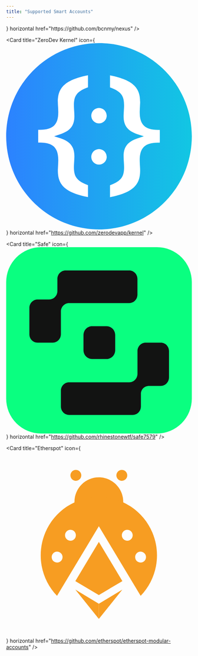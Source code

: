 ```yaml
---
title: "Supported Smart Accounts"
---
```


<div className='grid grid-cols-2 gap-x-2'>
<Card title="Biconomy Nexus" icon={<svg viewBox="0 0 32 32" fill="none" xmlns="http://www.w3.org/2000/svg">
<path d="M24.3653 13.5094C24.9031 12.4113 25.2783 11.034 25.2783 9.31976C25.2783 6.96812 24.3461 4.83948 22.6529 3.32552C20.9822 1.83164 18.7221 1.04218 16.1165 1.04218L7.13803 1C5.40501 1 4 2.41687 4 4.16452V31H19.7067C25.5718 31 29 26.0664 29 21.6163C29 18.2355 27.1382 15.1419 24.3653 13.5094ZM16.1159 3.35631C20.3309 3.35631 22.9836 5.90414 22.9836 9.31976C22.9836 13.9038 19.558 16.0004 16.092 16.0004C12.8357 16.0004 10.1539 13.2959 10.1539 9.10414V6.79002C10.1539 5.2707 9.25285 3.90673 7.85846 3.45742V3.35631H16.1159Z" fill="#F2561D"/>
</svg>} horizontal href="https://github.com/bcnmy/nexus" />

<Card title="ZeroDev Kernel" icon={<svg viewBox="0 0 500 500" fill="none" xmlns="http://www.w3.org/2000/svg">
<rect width="500" height="500" rx="250" fill="white"/>
<path d="M250 0C111.958 0 0 111.959 0 250C0 388.042 111.958 500 250 500C388.041 500 500 388.042 500 250C500 111.959 388.041 0 250 0ZM220.413 118.66C188.248 130.207 182.475 143.711 182.475 167.01C182.475 171.134 182.783 176.289 183.093 181.752C183.402 187.01 183.712 192.371 183.712 196.495C183.712 221.34 172.577 235.568 146.392 244.227L129.176 249.897L146.392 255.568C172.475 264.124 183.712 278.453 183.712 303.299C183.712 307.32 183.402 312.784 183.093 318.042C182.783 323.506 182.475 328.66 182.475 332.784C182.475 356.186 188.248 369.691 220.413 381.134V413.299C152.99 400.104 139.176 375.98 139.176 341.547C139.176 338.763 139.485 333.918 139.691 328.867C140 323.402 140.31 317.63 140.31 314.021C140.31 280.619 125.877 266.908 90.5156 266.908H86.1857V232.681H90.5156C125.877 232.681 140.31 219.072 140.31 185.568C140.31 181.959 140 176.186 139.691 170.722C139.381 165.773 139.176 160.928 139.176 158.041C139.176 123.711 152.99 99.5877 220.413 86.3918V118.66ZM250 325.98C238.557 325.98 229.278 316.701 229.278 305.258C229.278 293.814 238.557 284.536 250 284.536C261.443 284.536 270.722 293.814 270.722 305.258C270.722 316.701 261.443 325.98 250 325.98ZM250 215.464C238.557 215.464 229.278 206.186 229.278 194.743C229.278 183.299 238.557 174.021 250 174.021C261.443 174.021 270.722 183.299 270.722 194.743C270.722 206.186 261.443 215.464 250 215.464ZM413.815 267.113H409.485C374.124 267.113 359.691 280.722 359.691 314.227C359.691 317.835 360 323.609 360.31 329.072C360.618 334.021 360.825 338.867 360.825 341.752C360.825 376.083 347.011 400.31 279.588 413.506V381.341C311.753 369.794 317.526 356.289 317.526 332.99C317.526 328.867 317.217 323.711 316.907 318.248C316.598 312.99 316.289 307.526 316.289 303.506C316.289 278.66 327.423 264.433 353.609 255.773L370.825 250.103L353.609 244.433C327.526 235.773 316.289 221.547 316.289 196.701C316.289 192.681 316.598 187.216 316.907 181.959C317.217 176.495 317.526 171.34 317.526 167.216C317.526 143.814 311.753 130.31 279.588 118.866V86.598C347.011 99.7939 360.825 123.917 360.825 158.248C360.825 161.031 360.516 165.876 360.31 170.928C360 176.391 359.691 182.165 359.691 185.773C359.691 219.175 374.124 232.887 409.485 232.887H413.815V267.113Z" fill="url(#paint0_linear_626_83)"/>
<defs>
<linearGradient id="paint0_linear_626_83" x1="-1.88469e-09" y1="277.778" x2="494.371" y2="277.974" gradientUnits="userSpaceOnUse">
<stop stop-color="#2C82FF"/>
<stop offset="1" stop-color="#12C6E3"/>
</linearGradient>
</defs>
</svg>
} horizontal href="https://github.com/zerodevapp/kernel" />

<Card title="Safe" icon={<svg viewBox="0 0 32 32" fill="none" xmlns="http://www.w3.org/2000/svg">
<rect width="32" height="32" rx="6" fill="#0AFF80"/>
<path d="M26.6534 16.3956H24.0441C23.2648 16.3956 22.6334 17.0466 22.6334 17.8499V21.7537C22.6334 22.557 22.0019 23.2079 21.2226 23.2079H10.8419C10.0626 23.2079 9.43119 23.8588 9.43119 24.6621V27.3518C9.43119 28.1551 10.0626 28.806 10.8419 28.806H21.8234C22.6028 28.806 23.2252 28.1551 23.2252 27.3518V25.1939C23.2252 24.3906 23.8567 23.8207 24.636 23.8207H26.6529C27.4322 23.8207 28.0637 23.1698 28.0637 22.3665V17.833C28.0637 17.0297 27.4327 16.3956 26.6534 16.3956Z" fill="#121312"/>
<path d="M9.43079 11.0523C9.43079 10.249 10.0623 9.59808 10.8416 9.59808H21.216C21.9953 9.59808 22.6267 8.94718 22.6267 8.14386V5.45421C22.6267 4.65091 21.9953 4 21.216 4H10.2402C9.46089 4 8.82949 4.65091 8.82949 5.45421V7.52669C8.82949 8.32999 8.19799 8.98088 7.41869 8.98088H5.41077C4.63146 8.98088 4 9.63178 4 10.4351V14.9736C4 15.7769 4.6341 16.3951 5.41341 16.3951H8.0227C8.80199 16.3951 9.43349 15.7442 9.43349 14.9409L9.43079 11.0523Z" fill="#121312"/>
<path d="M14.8041 13.5684H17.3105C18.1272 13.5684 18.7899 14.2519 18.7899 15.0933V17.6769C18.7899 18.5188 18.1267 19.2018 17.3105 19.2018H14.8041C13.9873 19.2018 13.3247 18.5183 13.3247 17.6769V15.0933C13.3247 14.2514 13.9879 13.5684 14.8041 13.5684Z" fill="#121312"/>
</svg>
} horizontal href="https://github.com/rhinestonewtf/safe7579" />

<Card title="Etherspot" icon={<svg viewBox="0 0 500 500" fill="none" xmlns="http://www.w3.org/2000/svg">
<path d="M186.234 348.342L249.586 243.286L312.938 348.342L249.586 385.828L186.234 348.342Z" fill="#F79D22"/>
<path d="M249.586 201.249C285.848 201.249 315.244 171.852 315.244 135.59C315.244 99.3289 285.848 69.9329 249.586 69.9329C213.324 69.9329 183.929 99.3289 183.929 135.59C183.929 171.852 213.324 201.249 249.586 201.249Z" fill="#F79D22"/>
<path d="M249.586 122.651C218.848 122.652 188.792 131.699 163.161 148.663C137.53 165.629 117.458 189.762 105.448 218.055C93.4384 246.349 90.0209 277.552 95.6216 307.774C101.222 337.997 115.594 365.902 136.945 388.013L249.586 201.249L362.211 388.013C383.568 365.906 397.946 338.001 403.551 307.778C409.156 277.554 405.741 246.349 393.732 218.053C381.723 189.758 361.65 165.622 336.017 148.658C310.384 131.693 280.324 122.648 249.586 122.651ZM137.187 298.629C134.291 298.629 131.46 297.77 129.053 296.16C126.645 294.551 124.768 292.264 123.661 289.588C122.553 286.912 122.264 283.968 122.83 281.127C123.396 278.287 124.792 275.679 126.841 273.632C128.89 271.585 131.5 270.192 134.341 269.629C137.181 269.066 140.125 269.358 142.8 270.468C145.475 271.579 147.76 273.457 149.367 275.867C150.974 278.276 151.83 281.109 151.827 284.004C151.833 285.931 151.459 287.839 150.726 289.621C149.993 291.402 148.915 293.021 147.555 294.386C146.195 295.75 144.579 296.832 142.8 297.571C141.021 298.309 139.114 298.689 137.187 298.689V298.629ZM173.112 240.04C170.219 240.04 167.391 239.183 164.986 237.575C162.581 235.968 160.707 233.684 159.6 231.012C158.493 228.34 158.203 225.4 158.768 222.563C159.332 219.726 160.725 217.12 162.77 215.075C164.815 213.029 167.421 211.637 170.258 211.073C173.095 210.508 176.035 210.797 178.707 211.905C181.38 213.012 183.664 214.886 185.271 217.291C186.878 219.696 187.735 222.524 187.735 225.416C187.744 227.341 187.371 229.249 186.64 231.031C185.908 232.812 184.833 234.432 183.474 235.796C182.115 237.16 180.5 238.243 178.722 238.982C176.943 239.721 175.037 240.101 173.112 240.101V240.04ZM326.106 240.04C323.213 240.04 320.385 239.183 317.98 237.575C315.576 235.968 313.701 233.684 312.594 231.012C311.488 228.34 311.198 225.4 311.762 222.563C312.327 219.726 313.719 217.12 315.765 215.075C317.81 213.029 320.415 211.637 323.252 211.073C326.089 210.508 329.03 210.797 331.702 211.905C334.374 213.012 336.658 214.886 338.265 217.291C339.872 219.696 340.73 222.524 340.73 225.416C340.735 227.341 340.362 229.248 339.63 231.028C338.898 232.809 337.821 234.427 336.463 235.791C335.105 237.156 333.491 238.238 331.713 238.978C329.936 239.717 328.031 240.099 326.106 240.101V240.04ZM362.014 298.629C359.117 298.632 356.285 297.775 353.875 296.168C351.465 294.561 349.586 292.274 348.477 289.598C347.366 286.922 347.076 283.978 347.64 281.137C348.204 278.295 349.599 275.685 351.647 273.637C353.695 271.589 356.305 270.195 359.147 269.63C361.988 269.066 364.932 269.357 367.608 270.467C370.284 271.576 372.57 273.456 374.177 275.865C375.785 278.275 376.642 281.108 376.639 284.004C376.646 285.93 376.274 287.838 375.542 289.619C374.811 291.4 373.735 293.02 372.376 294.384C371.017 295.749 369.403 296.832 367.625 297.57C365.846 298.309 363.94 298.689 362.014 298.689V298.629Z" fill="#F79D22"/>
<path d="M187.676 79.2486C184.783 79.2486 181.956 78.3909 179.551 76.784C177.146 75.177 175.272 72.893 174.164 70.2208C173.058 67.5485 172.769 64.6081 173.333 61.7713C173.897 58.9344 175.29 56.3287 177.335 54.2834C179.38 52.2382 181.986 50.8453 184.823 50.281C187.659 49.7167 190.6 50.0064 193.272 51.1132C195.945 52.2201 198.229 54.0946 199.836 56.4996C201.443 58.9045 202.3 61.732 202.3 64.6245C202.302 66.5455 201.925 68.448 201.192 70.2232C200.457 71.9984 199.38 73.6113 198.021 74.9697C196.663 76.3281 195.05 77.4053 193.275 78.1395C191.499 78.8738 189.597 79.2506 187.676 79.2486Z" fill="#F79D22"/>
<path d="M311.466 79.2486C308.575 79.2456 305.749 78.3855 303.346 76.7768C300.943 75.168 299.071 72.8829 297.966 70.2104C296.862 67.5379 296.574 64.5979 297.14 61.762C297.706 58.9262 299.1 56.3218 301.146 54.2781C303.192 52.2343 305.798 50.8429 308.635 50.2799C311.471 49.7168 314.411 50.0074 317.082 51.1147C319.753 52.222 322.036 54.0964 323.643 56.501C325.249 58.9057 326.106 61.7327 326.106 64.6245C326.106 66.5462 325.727 68.449 324.992 70.2243C324.256 71.9996 323.177 73.6124 321.818 74.9706C320.458 76.3288 318.844 77.4058 317.068 78.1399C315.291 78.8739 313.389 79.2506 311.466 79.2486Z" fill="#F79D22"/>
<path d="M186.31 371.189L249.586 409.222V450L186.31 371.189Z" fill="#F79D22"/>
<path d="M312.862 371.189L249.587 409.222V450L312.862 371.189Z" fill="#F79D22"/>
</svg>
} horizontal href="https://github.com/etherspot/etherspot-modular-accounts" />
</div>
